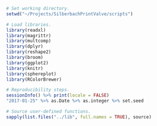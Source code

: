 ```r
# Set working directory.
setwd("~/Projects/SilberbachPrintValve/scripts")

# Load libraries.
library(readxl)
library(magrittr)
library(multcomp)
library(dplyr)
library(reshape2)
library(broom)
library(ggplot2)
library(knitr)
library(sphereplot)
library(RColorBrewer)

# Reproducibility steps.
sessionInfo() %>% print(locale = FALSE)
"2017-01-25" %>% as.Date %>% as.integer %>% set.seed

# Source user-defined functions.
sapply(list.files("../lib", full.names = TRUE), source)
```
